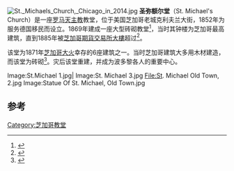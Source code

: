 {{about|老城克利夫兰大街的一座教堂|南区的波兰教堂|圣弥额尔总领天使堂 (芝加哥)}}
{{Coord|41.9123|-87.6397|display=title}}
[[File:St._Michaels_Church,_Chicago_in_2014.jpg|thumb]]
'''圣弥额尔堂'''（St. Michael's Church）是一座[[罗马天主教|罗马天主教]]教堂，位于美国芝加哥老城克利夫兰大街，1852年为服务德国移民而设立。1869年建成一座大型砖砌教堂<ref name="st-mikes-history">{{cite web
 |url         = http://www.st-mikes.org/aboutushistory.html
 |title       = St. Michael in Old Town: History
 |accessdate  = 2007-09-09
 |deadurl     = yes
 |archiveurl  = https://web.archive.org/web/20080203111529/http://st-mikes.org/aboutushistory.html
 |archivedate = 2008-02-03
}}</ref>，当时其钟楼为芝加哥最高建筑，直到1885年被[[芝加哥期貨交易所大樓|芝加哥期貨交易所大樓]]超过<ref>{{cite web | url=http://www.emporis.com/en/wm/bu/?id=streetmichaelschurch-chicago-il-usa | title=St. Michael's Church | accessdate=2008-06-20 | archive-date=2012-04-01 | archive-url=https://www.webcitation.org/66boOhOdy?url=http://www.emporis.com/building/st-michael-church-chicago-il-usa | dead-url=no }}</ref>。

该堂为1871年[[芝加哥大火|芝加哥大火]]幸存的6座建筑之一。当时芝加哥建筑大多用木材建造，而该堂为砖砌<ref name="st-mikes-history2">{{cite web
 |url         = http://www.wilmette39.org/virtualmuseum/museum98/early_history/oldtown.html
 |title       = Old Town- St. Michael Church
 |accessdate  = 2009-10-21
 |deadurl     = yes
 |archiveurl  = https://web.archive.org/web/20041110055904/http://www.wilmette39.org/virtualmuseum/museum98/early_history/oldtown.html
 |archivedate = 2004-11-10
}}</ref>。灾后该堂重建，并成为波多黎各人的重要中心。
<gallery>
Image:St.Michael 1.jpg|
Image:St. Michael 3.jpg
File:St. Michael Old Town, 2.jpg
Image:Statue Of St. Michael, Old Town.jpg
</gallery>
==参考==
{{reflist}}
[[Category:芝加哥教堂|Category:芝加哥教堂]]